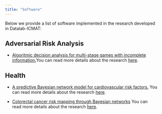 ---
title: "Software"
---

Below we provide a list of software implemented in the research developed in Datalab-ICMAT:


## Adversarial Risk Analysis

* [Algoritmic decision analysis for multi-stage games with incomplete information.](https://github.com/jmcamachor1/ADT)You can read more details about the research [here]().



## Health


*  [A predictive Bayesian network model for cardiovascular risk factors.](https://github.com/jmcamachor1/CVD_GeNIe_network) You can read more details about the research [here](https://www.sciencedirect.com/science/article/pii/S016926072300072X).
   
*  [Colorectal cancer risk mapping through Bayesian networks](https://github.com/DanielCorralesAlonso/CRC_Risk_BN) You can read more details about the research [here](https://doi.org/10.1016/j.cmpb.2024.108407).
   

